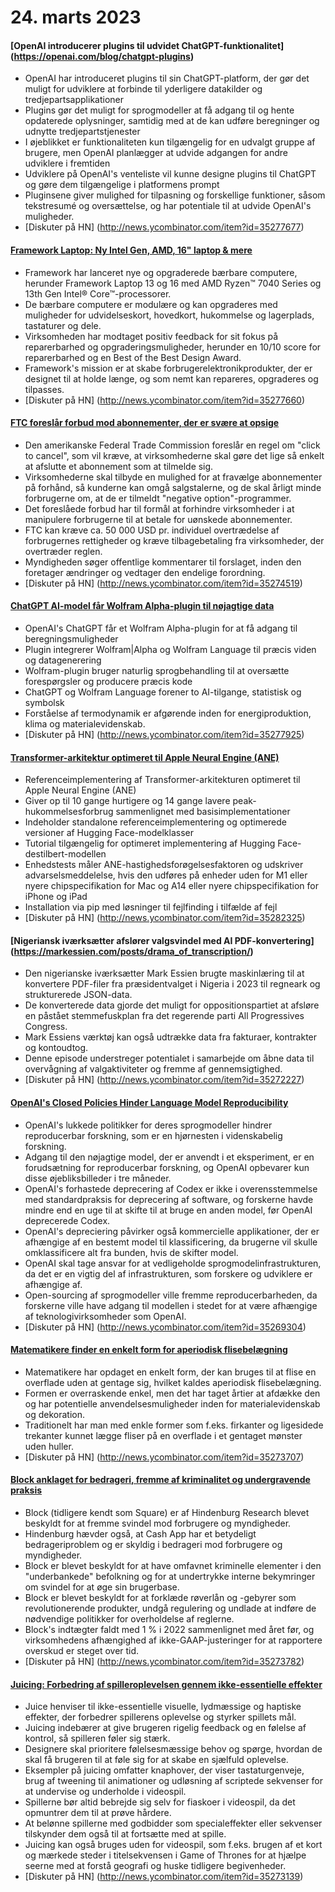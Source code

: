 
<Steps>

# 24. marts 2023

#### [OpenAI introducerer plugins til udvidet ChatGPT-funktionalitet] (https://openai.com/blog/chatgpt-plugins)

- OpenAI har introduceret plugins til sin ChatGPT-platform, der gør det muligt for udviklere at forbinde til yderligere datakilder og tredjepartsapplikationer
- Plugins gør det muligt for sprogmodeller at få adgang til og hente opdaterede oplysninger, samtidig med at de kan udføre beregninger og udnytte tredjepartstjenester
- I øjeblikket er funktionaliteten kun tilgængelig for en udvalgt gruppe af brugere, men OpenAI planlægger at udvide adgangen for andre udviklere i fremtiden
- Udviklere på OpenAI's venteliste vil kunne designe plugins til ChatGPT og gøre dem tilgængelige i platformens prompt
- Pluginsene giver mulighed for tilpasning og forskellige funktioner, såsom tekstresumé og oversættelse, og har potentiale til at udvide OpenAI's muligheder.
- [Diskuter på HN] (http://news.ycombinator.com/item?id=35277677)

#### [Framework Laptop: Ny Intel Gen, AMD, 16" laptop & mere](https://frame.work/)

- Framework har lanceret nye og opgraderede bærbare computere, herunder Framework Laptop 13 og 16 med AMD Ryzen™ 7040 Series og 13th Gen Intel® Core™-processorer.
- De bærbare computere er modulære og kan opgraderes med muligheder for udvidelseskort, hovedkort, hukommelse og lagerplads, tastaturer og dele.
- Virksomheden har modtaget positiv feedback for sit fokus på reparerbarhed og opgraderingsmuligheder, herunder en 10/10 score for reparerbarhed og en Best of the Best Design Award.
- Framework's mission er at skabe forbrugerelektronikprodukter, der er designet til at holde længe, og som nemt kan repareres, opgraderes og tilpasses.
- [Diskuter på HN] (http://news.ycombinator.com/item?id=35277660)

#### [FTC foreslår forbud mod abonnementer, der er svære at opsige](https://www.theverge.com/2023/3/23/23652373/ftc-click-to-cancel-subscription-service-dark-patterns-ban)

- Den amerikanske Federal Trade Commission foreslår en regel om "click to cancel", som vil kræve, at virksomhederne skal gøre det lige så enkelt at afslutte et abonnement som at tilmelde sig.
- Virksomhederne skal tilbyde en mulighed for at fravælge abonnementer på forhånd, så kunderne kan omgå salgstalerne, og de skal årligt minde forbrugerne om, at de er tilmeldt "negative option"-programmer.
- Det foreslåede forbud har til formål at forhindre virksomheder i at manipulere forbrugerne til at betale for uønskede abonnementer.
- FTC kan kræve ca. 50 000 USD pr. individuel overtrædelse af forbrugernes rettigheder og kræve tilbagebetaling fra virksomheder, der overtræder reglen.
- Myndigheden søger offentlige kommentarer til forslaget, inden den foretager ændringer og vedtager den endelige forordning.
- [Diskuter på HN] (http://news.ycombinator.com/item?id=35274519)

#### [ChatGPT AI-model får Wolfram Alpha-plugin til nøjagtige data](https://writings.stephenwolfram.com/2023/03/chatgpt-gets-its-wolfram-superpowers/)

- OpenAI's ChatGPT får et Wolfram Alpha-plugin for at få adgang til beregningsmuligheder
- Plugin integrerer Wolfram|Alpha og Wolfram Language til præcis viden og datagenerering
- Wolfram-plugin bruger naturlig sprogbehandling til at oversætte forespørgsler og producere præcis kode
- ChatGPT og Wolfram Language forener to AI-tilgange, statistisk og symbolsk
- Forståelse af termodynamik er afgørende inden for energiproduktion, klima og materialevidenskab.
- [Diskuter på HN] (http://news.ycombinator.com/item?id=35277925)

#### [Transformer-arkitektur optimeret til Apple Neural Engine (ANE)](https://github.com/apple/ml-ane-transformers)

- Referenceimplementering af Transformer-arkitekturen optimeret til Apple Neural Engine (ANE)
- Giver op til 10 gange hurtigere og 14 gange lavere peak-hukommelsesforbrug sammenlignet med basisimplementationer
- Indeholder standalone referenceimplementering og optimerede versioner af Hugging Face-modelklasser
- Tutorial tilgængelig for optimeret implementering af Hugging Face-destilbert-modellen
- Enhedstests måler ANE-hastighedsforøgelsesfaktoren og udskriver advarselsmeddelelse, hvis den udføres på enheder uden for M1 eller nyere chipspecifikation for Mac og A14 eller nyere chipspecifikation for iPhone og iPad
- Installation via pip med løsninger til fejlfinding i tilfælde af fejl
- [Diskuter på HN] (http://news.ycombinator.com/item?id=35282325)

#### [Nigeriansk iværksætter afslører valgsvindel med AI PDF-konvertering] (https://markessien.com/posts/drama_of_transcription/)

- Den nigerianske iværksætter Mark Essien brugte maskinlæring til at konvertere PDF-filer fra præsidentvalget i Nigeria i 2023 til regneark og strukturerede JSON-data.
- De konverterede data gjorde det muligt for oppositionspartiet at afsløre en påstået stemmefuskplan fra det regerende parti All Progressives Congress.
- Mark Essiens værktøj kan også udtrække data fra fakturaer, kontrakter og kontoudtog.
- Denne episode understreger potentialet i samarbejde om åbne data til overvågning af valgaktiviteter og fremme af gennemsigtighed.
- [Diskuter på HN] (http://news.ycombinator.com/item?id=35272227)

#### [OpenAI's Closed Policies Hinder Language Model Reproducibility](https://aisnakeoil.substack.com/p/openais-policies-hinder-reproducible)

- OpenAI's lukkede politikker for deres sprogmodeller hindrer reproducerbar forskning, som er en hjørnesten i videnskabelig forskning.
- Adgang til den nøjagtige model, der er anvendt i et eksperiment, er en forudsætning for reproducerbar forskning, og OpenAI opbevarer kun disse øjebliksbilleder i tre måneder.
- OpenAI's forhastede deprecering af Codex er ikke i overensstemmelse med standardpraksis for deprecering af software, og forskerne havde mindre end en uge til at skifte til at bruge en anden model, før OpenAI deprecerede Codex.
- OpenAI's depreciering påvirker også kommercielle applikationer, der er afhængige af en bestemt model til klassificering, da brugerne vil skulle omklassificere alt fra bunden, hvis de skifter model.
- OpenAI skal tage ansvar for at vedligeholde sprogmodelinfrastrukturen, da det er en vigtig del af infrastrukturen, som forskere og udviklere er afhængige af.
- Open-sourcing af sprogmodeller ville fremme reproducerbarheden, da forskerne ville have adgang til modellen i stedet for at være afhængige af teknologivirksomheder som OpenAI.
- [Diskuter på HN] (http://news.ycombinator.com/item?id=35269304)

#### [Matematikere finder en enkelt form for aperiodisk flisebelægning](https://www.newscientist.com/article/2365363-mathematicians-discover-shape-that-can-tile-a-wall-and-never-repeat/)

- Matematikere har opdaget en enkelt form, der kan bruges til at flise en overflade uden at gentage sig, hvilket kaldes aperiodisk flisebelægning.
- Formen er overraskende enkel, men det har taget årtier at afdække den og har potentielle anvendelsesmuligheder inden for materialevidenskab og dekoration.
- Traditionelt har man med enkle former som f.eks. firkanter og ligesidede trekanter kunnet lægge fliser på en overflade i et gentaget mønster uden huller.
- [Diskuter på HN] (http://news.ycombinator.com/item?id=35273707)

#### [Block anklaget for bedrageri, fremme af kriminalitet og undergravende praksis](https://hindenburgresearch.com/block/)

- Block (tidligere kendt som Square) er af Hindenburg Research blevet beskyldt for at fremme svindel mod forbrugere og myndigheder.
- Hindenburg hævder også, at Cash App har et betydeligt bedrageriproblem og er skyldig i bedrageri mod forbrugere og myndigheder.
- Block er blevet beskyldt for at have omfavnet kriminelle elementer i den "underbankede" befolkning og for at undertrykke interne bekymringer om svindel for at øge sin brugerbase.
- Block er blevet beskyldt for at forklæde røverlån og -gebyrer som revolutionerende produkter, undgå regulering og undlade at indføre de nødvendige politikker for overholdelse af reglerne.
- Block's indtægter faldt med 1 % i 2022 sammenlignet med året før, og virksomhedens afhængighed af ikke-GAAP-justeringer for at rapportere overskud er steget over tid.
- [Diskuter på HN] (http://news.ycombinator.com/item?id=35273782)

#### [Juicing: Forbedring af spilleroplevelsen gennem ikke-essentielle effekter](https://garden.bradwoods.io/notes/design/juice)

- Juice henviser til ikke-essentielle visuelle, lydmæssige og haptiske effekter, der forbedrer spillerens oplevelse og styrker spillets mål.
- Juicing indebærer at give brugeren rigelig feedback og en følelse af kontrol, så spilleren føler sig stærk.
- Designere skal prioritere følelsesmæssige behov og spørge, hvordan de skal få brugeren til at føle sig for at skabe en sjælfuld oplevelse.
- Eksempler på juicing omfatter knaphover, der viser tastaturgenveje, brug af tweening til animationer og udløsning af scriptede sekvenser for at undervise og underholde i videospil.
- Spillerne bør altid bebrejde sig selv for fiaskoer i videospil, da det opmuntrer dem til at prøve hårdere.
- At belønne spillerne med godbidder som specialeffekter eller sekvenser tilskynder dem også til at fortsætte med at spille.
- Juicing kan også bruges uden for videospil, som f.eks. brugen af et kort og mærkede steder i titelsekvensen i Game of Thrones for at hjælpe seerne med at forstå geografi og huske tidligere begivenheder.
- [Diskuter på HN] (http://news.ycombinator.com/item?id=35273139)

</Steps>
